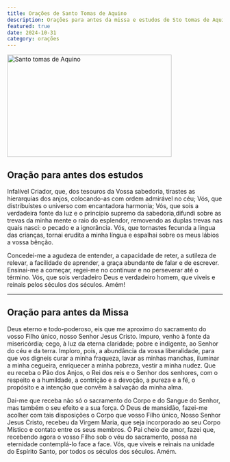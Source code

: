 ```yaml
---
title: Orações de Santo Tomas de Aquino
description: Orações para antes da missa e estudos de Sto tomas de Aquino
featured: true
date: 2024-10-31
category: orações
---
```


<Image
  src="/images/sta.webp"
  width="384"
  height="239"
  alt="Santo tomas de Aquino"
/>

## Oração para antes dos estudos

Infalível Criador, que, dos tesouros da Vossa sabedoria, tirastes as hierarquias dos anjos, colocando-as com ordem admirável no céu; Vós, que distribuístes o universo com encantadora harmonia; Vós, que sois a verdadeira fonte da luz e o princípio supremo da sabedoria,difundi sobre as trevas da minha mente o raio do esplendor, removendo as duplas trevas nas quais nasci: o pecado e a ignorância. Vós, que tornastes fecunda a língua das crianças, tornai erudita a minha língua e espalhai sobre os meus lábios a vossa bênção.

Concedei-me a agudeza de entender, a capacidade de reter, a sutileza de relevar, a facilidade de aprender, a graça abundante de falar e de escrever. Ensinai-me a começar, regei-me no continuar e no perseverar até o término. Vós, que sois verdadeiro Deus e verdadeiro homem, que viveis e reinais pelos séculos dos séculos. Amém!

---

## Oração para antes da Missa

Deus eterno e todo-poderoso, eis que me aproximo do sacramento do vosso Filho único, nosso Senhor Jesus Cristo. Impuro, venho à fonte da misericórdia; cego, à luz da eterna claridade; pobre e indigente, ao Senhor do céu e da terra. Imploro, pois, a abundância da vossa liberalidade, para que vos digneis curar a minha fraqueza, lavar as minhas manchas, iluminar a minha cegueira, enriquecer a minha pobreza, vestir a minha nudez. Que eu receba o Pão dos Anjos, o Rei dos reis e o Senhor dos senhores, com o respeito e a humildade, a contrição e a devoção, a pureza e a fé, o propósito e a intenção que convêm à salvação da minha alma.

Dai-me que receba não só o sacramento do Corpo e do Sangue do Senhor, mas também o seu efeito e a sua força. Ó Deus de mansidão, fazei-me acolher com tais disposições o Corpo que vosso Filho único, Nosso Senhor Jesus Cristo, recebeu da Virgem Maria, que seja incorporado ao seu Corpo Místico e contato entre os seus membros. Ó Pai cheio de amor, fazei que, recebendo agora o vosso Filho sob o véu do sacramento, possa na eternidade contemplá-lo face a face. Vós, que viveis e reinais na unidade do Espírito Santo, por todos os séculos dos séculos. Amém.
